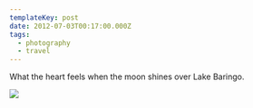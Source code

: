 ```yaml
---
templateKey: post
date: 2012-07-03T00:17:00.000Z
tags:
  - photography
  - travel
---
```

What the heart feels when the moon shines over Lake Baringo.

![](../../assets/photos/20120703-IMG_9198.jpg)